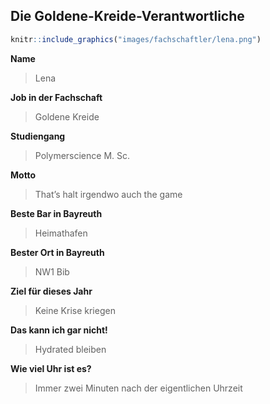 ## Die Goldene-Kreide-Verantwortliche {#fachschaftler-fachschaftlerinnen-goldene-kreide}

```r
knitr::include_graphics("images/fachschaftler/lena.png")
```

**Name**

> Lena

**Job in der Fachschaft**

> Goldene Kreide

**Studiengang**

> Polymerscience M. Sc.

**Motto**

> That's halt irgendwo auch the game

**Beste Bar in Bayreuth**

> Heimathafen

**Bester Ort in Bayreuth**

> NW1 Bib

**Ziel für dieses Jahr**

> Keine Krise kriegen

**Das kann ich gar nicht!**

> Hydrated bleiben

**Wie viel Uhr ist es?**

> Immer zwei Minuten nach der eigentlichen Uhrzeit